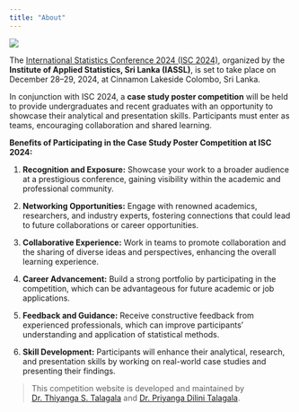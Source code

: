 ```yaml
---
title: "About"
---
```


![](cover.png)

The [International Statistics Conference 2024 (ISC 2024)](https://isc24.iassl.lk/index.php), organized by the **Institute of Applied Statistics, Sri Lanka (IASSL)**, is set to take place on December 28–29, 2024, at Cinnamon Lakeside Colombo, Sri Lanka.

In conjunction with ISC 2024, a **case study poster competition** will be held to provide undergraduates and recent graduates with an opportunity to showcase their analytical and presentation skills. Participants must enter as teams, encouraging collaboration and shared learning.

**Benefits of Participating in the Case Study Poster Competition at ISC 2024:**

1.  **Recognition and Exposure:** Showcase your work to a broader audience at a prestigious conference, gaining visibility within the academic and professional community.

2.  **Networking Opportunities:** Engage with renowned academics, researchers, and industry experts, fostering connections that could lead to future collaborations or career opportunities.

3.  **Collaborative Experience:** Work in teams to promote collaboration and the sharing of diverse ideas and perspectives, enhancing the overall learning experience.

4.  **Career Advancement:** Build a strong portfolio by participating in the competition, which can be advantageous for future academic or job applications.

5.  **Feedback and Guidance:** Receive constructive feedback from experienced professionals, which can improve participants' understanding and application of statistical methods.

6.  **Skill Development:** Participants will enhance their analytical, research, and presentation skills by working on real-world case studies and presenting their findings.

> This competition website is developed and maintained by [Dr. Thiyanga S. Talagala](https://thiyanga.netlify.app/) and [Dr. Priyanga Dilini Talagala](<https://prital.netlify.app/>).
